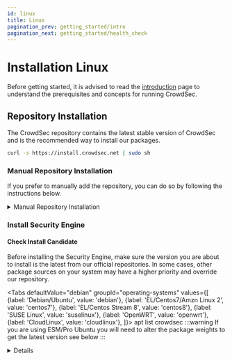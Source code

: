 ```yaml
---
id: linux
title: Linux
pagination_prev: getting_started/intro
pagination_next: getting_started/health_check
---
```



# Installation Linux

Before getting started, it is advised to read the [introduction](/unversioned/getting_started/introduction.mdx) page to understand the prerequisites and concepts for running CrowdSec.

## Repository Installation

The CrowdSec repository contains the latest stable version of CrowdSec and is the recommended way to install our packages.

```bash
curl -s https://install.crowdsec.net | sudo sh
```

### Manual Repository Installation

If you prefer to manually add the repository, you can do so by following the instructions below.

<details>

<summary>Manual Repository Installation</summary>

<Tabs
  defaultValue="debian"
  groupId="manual-repo-install"
  values={[
    {label: 'Deb', value: 'debian'},
    {label: 'RPM', value: 'rpm'},
  ]}
>
  <TabItem value="debian">
  <>
    <p>Begin by refreshing your package cache by running</p>
    <CodeBlock className="language-bash">sudo apt update</CodeBlock>
    <p>If you are running Debian, install debian-archive-keyring so that official Debian repositories will be verified (Ubuntu users can skip this)</p>
    <CodeBlock className="language-bash">sudo apt install debian-archive-keyring</CodeBlock>
    <p>Ensure the required tools (curl, gpg, apt-transport-https) are installed before proceeding:</p>
    <CodeBlock className="language-bash">sudo apt install -y curl gnupg apt-transport-https</CodeBlock>
    <p>In order to install a deb repo, first you need to install the GPG key that used to sign repository metadata. This will change depending on whether or not your apt version is >= v.1.1. You can check this by running:</p>
    <CodeBlock className="language-bash">apt -v</CodeBlock>
    <p>For apt version >= v1.1:</p>
    <p>(Equivalent to or later than Debian/Raspbian Stretch, Ubuntu Xenial, Linux Mint Sarah, Elementary OS Loki)</p>
    > Create the directory to import the GPG key:
    >From apt v2.4.0, `/etc/apt/keyrings/` is the designated directory for administrator imported keys. We will be using that for the following instructions, but you can replace `/etc/apt/keyrings/` with any path of your choosing. If you need to create the directory, run:
    >
    > <CodeBlock className="language-bash">mkdir -p /etc/apt/keyrings/</CodeBlock>
    > Then add the GPG key:
    >
    > <CodeBlock className="language-bash">curl -fsSL https://packagecloud.io/crowdsec/crowdsec/gpgkey | gpg --dearmor > /etc/apt/keyrings/crowdsec_crowdsec-archive-keyring.gpg</CodeBlock>
    > Create a file named `/etc/apt/sources.list.d/crowdsec_crowdsec.list` that contains the repository configuration below.
    >
    > <CodeBlock className="language-bash">deb [signed-by=/etc/apt/keyrings/crowdsec_crowdsec-archive-keyring.gpg] https://packagecloud.io/crowdsec/crowdsec/any any main
    deb-src [signed-by=/etc/apt/keyrings/crowdsec_crowdsec-archive-keyring.gpg] https://packagecloud.io/crowdsec/crowdsec/any any main </CodeBlock>

    <p>For apt version < v1.1:</p>
    <p>(Equivalent to or older than Debian/Raspbian Jessie, Ubuntu Wily, Linux Mint Rosa, Elementary OS Freya)</p>
    > Add the GPG key:
    >
    > <CodeBlock className="language-bash">curl -fsSL https://packagecloud.io/crowdsec/crowdsec/gpgkey | gpg --dearmor > /etc/apt/trusted.gpg.d/crowdsec_crowdsec.gpg</CodeBlock>
    > Create a file named `/etc/apt/sources.list.d/crowdsec_crowdsec.list` that contains the repository configuration below.
    >
    > <CodeBlock className="language-bash">deb https://packagecloud.io/crowdsec/crowdsec/any any main
    deb-src https://packagecloud.io/crowdsec/crowdsec/any any main</CodeBlock>

    <p>Run this command update your local APT cache:</p>
    <CodeBlock className="language-bash">sudo apt update</CodeBlock>
    <p>You can now install packages from your repository.</p>
  </>
  </TabItem>
  <TabItem value="rpm">
    <>
      <p>Install pygpgme, a package which allows yum to handle gpg signatures, and a package called yum-utils which contains the tools you need for installing source RPMs.</p>
      <CodeBlock className="language-bash">sudo yum install pygpgme yum-utils</CodeBlock>
      <p>You may need to install the EPEL repository for your system to install these packages. If you do not install pygpgme, GPG verification will not work.</p>
      <p>Create a file named /etc/yum.repos.d/crowdsec_crowdsec.repo that contains the repository configuration below.</p>
      <p>Make sure to replace `el` and `6` in the config below with your Linux distribution and version:</p>
      <CodeBlock className="language-bash">
      [crowdsec_crowdsec]
      name=crowdsec_crowdsec
      baseurl=https://packagecloud.io/crowdsec/crowdsec/el/6/$basearch
      repo_gpgcheck=1
      gpgcheck=1
      enabled=1
      gpgkey=https://packagecloud.io/crowdsec/crowdsec/gpgkey
            https://packagecloud.io/crowdsec/crowdsec/gpgkey/crowdsec-crowdsec-EDE2C695EC9A5A5C.pub.gpg
            https://packagecloud.io/crowdsec/crowdsec/gpgkey/crowdsec-crowdsec-C822EDD6B39954A1.pub.gpg
            https://packagecloud.io/crowdsec/crowdsec/gpgkey/crowdsec-crowdsec-FED78314A2468CCF.pub.gpg
      sslverify=1
      sslcacert=/etc/pki/tls/certs/ca-bundle.crt
      metadata_expire=3600

      [crowdsec_crowdsec-source]
      name=crowdsec_crowdsec-source
      baseurl=https://packagecloud.io/crowdsec/crowdsec/el/6/SRPMS
      repo_gpgcheck=1
      gpgcheck=1
      enabled=1
      gpgkey=https://packagecloud.io/crowdsec/crowdsec/gpgkey
            https://packagecloud.io/crowdsec/crowdsec/gpgkey/crowdsec-crowdsec-EDE2C695EC9A5A5C.pub.gpg
            https://packagecloud.io/crowdsec/crowdsec/gpgkey/crowdsec-crowdsec-C822EDD6B39954A1.pub.gpg
            https://packagecloud.io/crowdsec/crowdsec/gpgkey/crowdsec-crowdsec-FED78314A2468CCF.pub.gpg
      sslverify=1
      sslcacert=/etc/pki/tls/certs/ca-bundle.crt
      metadata_expire=3600
      </CodeBlock>
      <p>Update your local yum cache by running</p>
      <CodeBlock className="language-bash">sudo yum -q makecache -y --disablerepo='*' --enablerepo='crowdsec_crowdsec'</CodeBlock>
      <p>You can now install packages from your repository.</p>
    </>
  </TabItem>
</Tabs>

</details>

### Install Security Engine

#### Check Install Candidate

Before installing the Security Engine, make sure the version you are about to install is the latest from our official repositories. In some cases, other package sources on your system may have a higher priority and override our repository.

<Tabs
  defaultValue="debian"
  groupId="operating-systems"
  values={[
    {label: 'Debian/Ubuntu', value: 'debian'},
    {label: 'EL/Centos7/Amzn Linux 2', value: 'centos7'},
    {label: 'EL/Centos Stream 8', value: 'centos8'},
    {label: 'SUSE Linux', value: 'suselinux'},
    {label: 'OpenWRT', value: 'openwrt'},
    {label: 'CloudLinux', value: 'cloudlinux'},
  ]}>
  <TabItem value="debian">
    <CodeBlock className="language-bash">apt list crowdsec</CodeBlock>
    :::warning
    If you are using ESM/Pro Ubuntu you will need to alter the package weights to get the latest version see below
    :::
    <details>

    <summary> ESM/Pro Ubuntu </summary>

    #### Check the current package policy

    To see which version of CrowdSec is currently available via APT:

    ```bash
    apt-cache policy crowdsec
    ```

    You may see output like the following:

    ```
    crowdsec:
      Installed: (none)
      Candidate: 1.4.6-6ubuntu0.24.04.1+esm1
      Version table:
      ....
    ```

    If the `Candidate` version shown is `1.4.6`, this means the default priority favors the Ubuntu-provided package. To ensure we retrieve the latest version from our repository, we need to adjust the package pinning.

    #### Set CrowdSec repository priority

    Open the preferences file with:

    ```bash
    sudo vim /etc/apt/preferences.d/crowdsec
    ```

    Then add the following content:

    ```
    Package: *
    Pin: release o=packagecloud.io/crowdsec/crowdsec,a=any,n=any,c=main
    Pin-Priority: 1001
    ```

    After saving the file, refresh your local package cache:

    ```bash
    sudo apt update
    ```

    Once the cache has been updated, check the policy again to confirm that the latest version is now selected:

    ```bash
    apt-cache policy crowdsec
    ```

    ```
    crowdsec:
      Installed: 1.6.X
      Candidate: 1.6.X
      Version table:
      ...
    ```

    </details>
  </TabItem>
  
  <TabItem value="centos7">
    <CodeBlock className="language-bash">yum list crowdsec</CodeBlock>
  </TabItem>

  <TabItem value="centos8">
    <CodeBlock className="language-bash">dnf list crowdsec</CodeBlock>
  </TabItem>

  <TabItem value="suselinux">
    <CodeBlock className="language-bash">zypper info crowdsec</CodeBlock>
  </TabItem>

  <TabItem value="openwrt">
    <CodeBlock className="language-bash">opkg list | grep crowdsec</CodeBlock>
  </TabItem>

  <TabItem value="cloudlinux">
    <CodeBlock className="language-bash">yum list crowdsec</CodeBlock>
  </TabItem>
</Tabs>


:::warning
Ensure the above command outputs you are installing a version higher than **1.4.6** otherwise you are installing an old and outdated version.
:::
 
#### Install Command

Once the repository is added and you have checked the install candidate, you can install the Security Engine via:

<Tabs
  defaultValue="debian"
  groupId="operating-systems"
  values={[
    {label: 'Debian/Ubuntu', value: 'debian'},
    {label: 'EL/Centos7/Amzn Linux 2', value: 'centos7'},
    {label: 'EL/Centos Stream 8', value: 'centos8'},
    {label: 'SUSE Linux', value: 'suselinux'},
    {label: 'OpenWRT', value: 'openwrt'},
    {label: 'CloudLinux', value: 'cloudlinux'},
  ]}>
  <TabItem value="debian">
    <CodeBlock className="language-bash">apt install crowdsec</CodeBlock>
  </TabItem>
  
  <TabItem value="centos7">
    <CodeBlock className="language-bash">yum install crowdsec</CodeBlock>
  </TabItem>

  <TabItem value="centos8">
    <CodeBlock className="language-bash">dnf install crowdsec</CodeBlock>
  </TabItem>

  <TabItem value="suselinux">
    <CodeBlock className="language-bash">zypper install crowdsec</CodeBlock>
  </TabItem>

  <TabItem value="openwrt">
    <CodeBlock className="language-bash">opkg install crowdsec</CodeBlock>
  </TabItem>

  <TabItem value="cloudlinux">
    <CodeBlock className="language-bash">yum install crowdsec</CodeBlock>
  </TabItem>
</Tabs>

### Install Remediation Component

:::warning
Security Engine by itself is a detection engine, it will not block anything. You need to install a [Remediation Component](/bouncers/intro.md) to enforce decisions
:::

For the quick start guide we will be installing the [iptables](https://en.wikipedia.org/wiki/Iptables) firewall [Remediation Component](/bouncers/intro.md). (This may not be optimal for your environment, please refer to the [Remediation Documentation](/bouncers/intro.md) for more information)

#### IPTables

<Tabs
  defaultValue="iptables_debian"
  values={[
    { label: 'Debian/Ubuntu', value: 'iptables_debian' ,},
    { label: 'RHEL/Centos/Fedora', value: 'iptables_rhel', },
    { label: 'SUSE Linux', value: 'iptables_suse', },
  ]
}>
<TabItem value="iptables_debian">

```bash
sudo apt install crowdsec-firewall-bouncer-iptables
```

</TabItem>
<TabItem value="iptables_rhel">

```bash
sudo yum install crowdsec-firewall-bouncer-iptables
```

</TabItem>

<TabItem value="iptables_suse">

```bash
sudo zypper install crowdsec-firewall-bouncer-iptables
```

</TabItem>
</Tabs>

## Next Steps?

Great, you now have CrowdSec installed on your system. Within the [post installation steps](/getting_started/next_steps.mdx) you will find the next steps to configure and optimize your installation.
